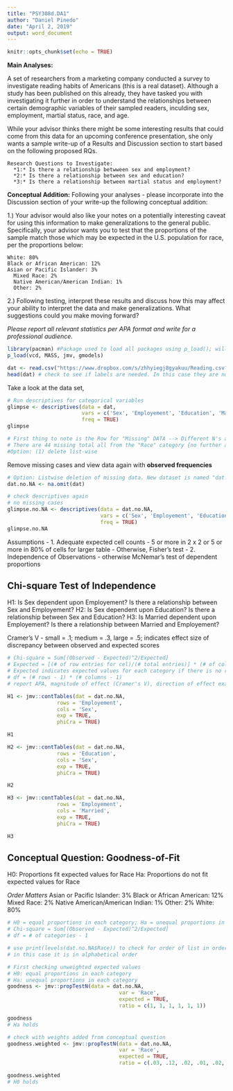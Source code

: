 ---
title: "PSY308d.DA1"
author: "Daniel Pinedo"
date: "April 2, 2019"
output: word_document
---

```{r setup, include=FALSE}
knitr::opts_chunk$set(echo = TRUE)
```

**Main Analyses:**

A set of researchers from a marketing company conducted a survey to investigate reading habits of Americans (this is a real dataset). Although a study has been published on this already, they have tasked you with investigating it further in order to understand the relationships between certain demographic variables of their sampled readers, inculding sex, employment, martial status, race, and age. 

While your advisor thinks there might be some interesting results that could come from this data for an upcoming conference presentation, she only wants a sample write-up of a Results and Discussion section to start based on the following proposed RQs. 

    Research Questions to Investigate:
      *1:* Is there a relationship betwween sex and employment?
      *2:* Is there a relationship between sex and education? 
      *3:* Is there a relationship between martial status and employment? 

**Conceptual Addition:**
Following your analyses - please incorporate into the Discussion section of your write-up the following conceptual addition: 

1.) Your advisor would also like your notes on a potentially interesting caveat for using this information to make generalizations to the general public. Specifically, your advisor wants you to test that the proportions of the sample match those which may be expected in the U.S. population for race, per the proportions below:
    
    White: 80%
    Black or African American: 12%
    Asian or Pacific Islander: 3%
	  Mixed Race: 2%
	  Native American/American Indian: 1%
	  Other: 2%

2.) Following testing, interpret these results and discuss how this may affect your ability to interpret the data and make generalizations. What suggestions could you make moving forward? 

*_Please report all relevant statistics per APA format and write for a professional audience._*

```{r}
library(pacman) #Package used to load all packages using p_load(); will install missing packages
p_load(vcd, MASS, jmv, gmodels)
```

```{r}
dat <- read.csv("https://www.dropbox.com/s/zhhyiegj8gyakuu/Reading.csv?dl=1")
head(dat) # check to see if labels are needed. In this case they are not. See Chi2Demo.Rmd for how-to.
```

Take a look at the data set,
```{r}
# Run descriptives for categorical variables
glimpse <- descriptives(data = dat, 
                        vars = c('Sex', 'Employement', 'Education', 'Married', 'Race'), 
                        freq = TRUE)
glimpse

# First thing to note is the Row for "Missing" DATA --> Different N's and the line that indicates how many are missing shows there are missing cases in our sample of items to be tested
# There are 44 missing total all from the "Race" category {no further analysis of missing values needed - see /Regression/Regression_DIagnostics for how-to}
#Option: (1) delete list-wise
```

Remove missing cases and view data again with **observed frequencies**
```{r}
# Option: Listwise deletion of missing data. New dataset is named "dat.no.NA"
dat.no.NA <- na.omit(dat)

# check descriptives again
# no missing cases
glimpse.no.NA <- descriptives(data = dat.no.NA, 
                              vars = c('Sex', 'Employement', 'Education', 'Married', 'Race'), 
                              freq = TRUE)
glimpse.no.NA

```

Assumptions
  - 1. Adequate expected cell counts
    - 5 or more in 2 x 2 or 5 or more in 80% of cells for larger table
    - Otherwise, Fisher's test
  - 2. Independence of Observations
    - otherwise McNemar's test of dependent proportions
    
## Chi-square Test of Independence
H1: Is Sex dependent upon Employement? Is there a relationship between Sex and Employement? 
H2: Is Sex dependent upon Education? Is there a relationship between Sex and Education? 
H3: Is Married dependent upon Employement? Is there a relationship between Married and Employement? 

Cramer's V - small = .1; medium = .3, large = .5; 
indicates effect size of discrepancy between observed and expected scores
```{r}
# Chi-square = Sum[(Observed - Expected)^2/Expected]
# Expected = [(# of row entries for cel)/(# total entries)] * (# of column entries for cel)
# Expected indicates expected values for each category if there is no relationship between two categorical variables
# df = (# rows - 1) * (# columns - 1)
# report APA, magnitude of effect (Cramer's V), direction of effect example (more or less than expected in each category - include Contingency Table)

H1 <- jmv::contTables(dat = dat.no.NA,
                rows = 'Employement',
                cols = 'Sex',
                exp = TRUE,
                phiCra = TRUE)

H1

H2 <- jmv::contTables(dat = dat.no.NA,
                rows = 'Education',
                cols = 'Sex',
                exp = TRUE,
                phiCra = TRUE)

H2

H3 <- jmv::contTables(dat = dat.no.NA,
                rows = 'Employement',
                cols = 'Married',
                exp = TRUE,
                phiCra = TRUE)

H3

```

## Conceptual Question: Goodness-of-Fit
H0: Proportions fit expected values for Race
Ha: Proportions do not fit expected values for Race

*Order Matters*
Asian or Pacific Islander: 3%
Black or African American: 12%
Mixed Race: 2%
Native American/American Indian: 1%
Other: 2%
White: 80%

```{r}
# H0 = equal proportions in each category; Ha = unequal proportions in each category
# Chi-square = Sum[(Observed - Expected)^2/Expected]
# df = # of categories - 1

# use print(levels(dat.no.NA$Race)) to check for order of list in order to apply ratios accurately
# in this case it is in alphabetical order

# First checking unweighted expected values
# H0: equal proportions in each category
# Ha: unequal proportions in each category
goodness <- jmv::propTestN(data = dat.no.NA,
                                    var = 'Race',
                                    expected = TRUE, 
                                    ratio = c(1, 1, 1, 1, 1, 1))

goodness
# Ha holds

# check with weights added from conceptual question
goodness.weighted <- jmv::propTestN(data = dat.no.NA,
                                    var = 'Race',
                                    expected = TRUE, 
                                    ratio = c(.03, .12, .02, .01, .02, .80))

goodness.weighted
# H0 holds
```
